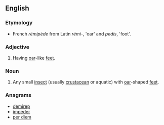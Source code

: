 ==English==

===Etymology===
* French ''rémipède'' from Latin ''rēmi-'', 'oar' and ''pedis'', 'foot'.

===Adjective===
{{en-adj}}
# {{zoology}} Having [[oar]]-like [[feet]].

===Noun===
{{en-noun}}

# {{zoology}} Any small [[insect]] (usually [[crustacean]] or aquatic) with [[oar]]-shaped [[feet]].

===Anagrams===
* [[demirep#English|demirep]]
* [[impeder#English|impeder]]
* [[per diem#English|per diem]]